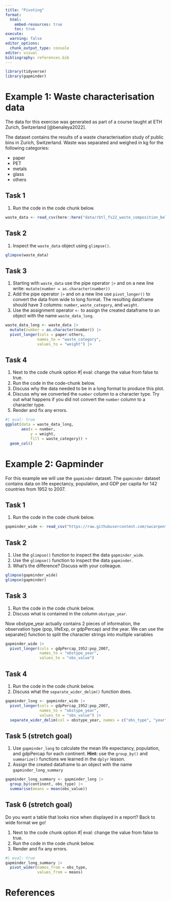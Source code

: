 ```yaml
---
title: "Pivoting"
format:
  html:
    embed-resources: true
    toc: true
execute:
  warning: false
editor_options: 
  chunk_output_type: console
editor: visual
bibliography: references.bib
---
```


```r
library(tidyverse)
library(gapminder)
```

# Example 1: Waste characterisation data

The data for this exercise was generated as part of a course taught at ETH Zurich, Switzerland [@benaleya2022].

The dataset contains the results of a waste characterisation study of public bins in Zurich, Switzerland. Waste was separated and weighed in kg for the following categories:

-   paper
-   PET
-   metals
-   glass
-   others

## Task 1

1.  Run the code in the code chunk below.

```r
waste_data <- read_csv(here::here("data/rbtl_fs22_waste_composition_bellevue.csv"))
```

## Task 2

1.  Inspect the `waste_data` object using `glimpse()`.

```r
glimpse(waste_data)
```

## Task 3

1.  Starting with `waste_data` use the pipe operator `|>` and on a new line write: `mutate(number = as.character(number))`
2.  Add the pipe operator `|>` and on a new line use `pivot_longer()` to convert the data from wide to long format. The resulting dataframe should have 3 columns: `number`, `waste_category`, and `weight`.
3.  Use the assignment operator `<-` to assign the created dataframe to an object with the name `waste_data_long`.

```r
waste_data_long <- waste_data |> 
  mutate(number = as.character(number)) |> 
  pivot_longer(cols = paper:others,
              names_to = "waste_category",
              values_to = "weight") |> 
```

## Task 4

1.  Next to the code chunk option #\| eval: change the value from false to true.
2.  Run the code in the code-chunk below.
3.  Discuss why the data needed to be in a long format to produce this plot.
4.  Discuss why we converted the `number` column to a character type. Try out what happens if you did not convert the `number` column to a character type.
5.  Render and fix any errors.

```r
#| eval: true
ggplot(data = waste_data_long,
       aes(x = number,
           y = weight,
           fill = waste_category)) +
  geom_col()
```

# Example 2: Gapminder

For this example we will use the `gapminder` dataset. The `gapminder` dataset contains data on life expectancy, population, and GDP per capita for 142 countries from 1952 to 2007.

## Task 1

1.  Run the code in the code chunk below.

```r
gapminder_wide <- read_csv("https://raw.githubusercontent.com/swcarpentry/r-novice-gapminder/main/episodes/data/gapminder_wide.csv")
```

## Task 2

1.  Use the `glimpse()` function to inspect the data `gapminder_wide`.
2.  Use the `glimpse()` function to inspect the data `gapminder`.
3.  What's the difference? Discuss with your colleague.

```r
glimpse(gapminder_wide)
glimpse(gapminder)
```

## Task 3

1.  Run the code in the code chunk below.
2.  Discuss what is contained in the column `obstype_year`.

Now obstype_year actually contains 2 pieces of information, the observation type (pop, lifeExp, or gdpPercap) and the year. We can use the separate() function to split the character strings into multiple variables

```r
gapminder_wide |> 
  pivot_longer(cols = gdpPercap_1952:pop_2007,
               names_to = "obstype_year",
               values_to = "obs_value")
```

## Task 4

1.  Run the code in the code chunk below.
2.  Discuss what the `separate_wider_delim()` function does.

```r
gapminder_long <- gapminder_wide |> 
  pivot_longer(cols = gdpPercap_1952:pop_2007,
               names_to = "obstype_year",
               values_to = "obs_value") |> 
  separate_wider_delim(col = obstype_year, names = c("obs_type", "year"), delim = "_")
```

## Task 5 (stretch goal)

1.  Use `gapminder_long` to calculate the mean life expectancy, population, and gdpPercap for each continent. **Hint:** use the `group_by()` and `summarize()` functions we learned in the `dplyr` lesson.
2.  Assign the created dataframe to an object with the name `gapminder_long_summary`

```r
gapminder_long_summary <- gapminder_long |> 
  group_by(continent, obs_type) |> 
  summarise(means = mean(obs_value)) 
```

## Task 6 (stretch goal)

Do you want a table that looks nice when displayed in a report? Back to wide format we go!

1.  Next to the code chunk option #\| eval: change the value from false to true.
2.  Run the code in the code chunk below.
3.  Render and fix any errors.

```r
#| eval: true
gapminder_long_summary |> 
  pivot_wider(names_from = obs_type,
              values_from = means) 
```

# References
